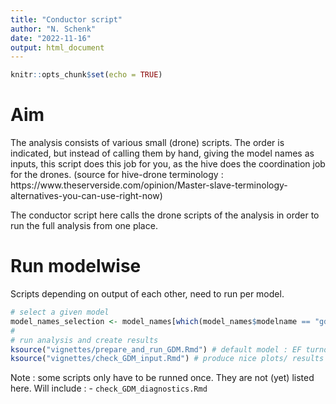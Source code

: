 ```yaml
---
title: "Conductor script"
author: "N. Schenk"
date: "2022-11-16"
output: html_document
---
```


```r
knitr::opts_chunk$set(echo = TRUE)
```

# Aim
The analysis consists of various small (drone) scripts. The order is indicated, but instead of calling them by hand, giving the model names as inputs, this script does this job for you, as the hive does the coordination job for the drones. (source for hive-drone terminology : https://www.theserverside.com/opinion/Master-slave-terminology-alternatives-you-can-use-right-now)

The conductor script here calls the drone scripts of the analysis in order to run the full analysis from one place.

# Run modelwise
Scripts depending on output of each other, need to run per model.
```r
# select a given model
model_names_selection <- model_names[which(model_names$modelname == "gdm_EFturnover_0.7_LUI"), ]
#
# run analysis and create results
ksource("vignettes/prepare_and_run_GDM.Rmd") # default model : EF turnover 0.7 LUI
ksource("vignettes/check_GDM_input.Rmd") # produce nice plots/ results about correlations among input variables

```

Note : some scripts only have to be runned once. They are not (yet) listed here.
Will include : 
- `check_GDM_diagnostics.Rmd`

